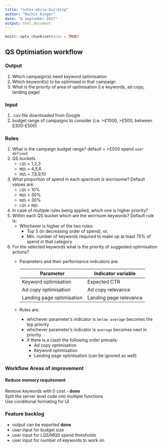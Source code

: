 ```yaml
---
title: "notes-while-building"
author: "Rachit Kinger"
date: "6 September 2017"
output: html_document
---
```


```r
knitr::opts_chunk$set(echo = TRUE)
```

## QS Optimiation workflow  
### Output     

1. Which campaign(s) need keyword optimisation  
2. Which keyword(s) to be optimised in that campaign  
3. What is the priority of area of optimisation (i.e keywords, ad copy, landing page)  

### Input  
1. .csv file downloaded from Google  
2. budget range of campaigns to consider (i.e. >£1000, >£500, between £300-£500)  

### Rules  
1. What is the campaign budget range? default = >£500 spend  `user defined`  
2. QS buckets  
    * `LQS` = 1,2,3    
    * `MQS` = 4,5,6  
    * `HQS` = 7,8,9,10  
3. What proportion of spend in each spectrum is worrisome? Default values are:  
    * `LQS` > 10%  
    * `MQS` > 30%  
    * `HQS` < 30%  
    * `LQS` > `MQS`  
4. In case of multiple rules being applied, which one is higher priority?  
5. Within each QS bucket which are the worrisom keywords? Default rule is:  
    * Whichever is higher of the two rules:  
        + Top 5 (in decreasing order of spend), or,  
        + Min. number of keywords required to make up at least 75% of spend in that category  
6. For the selected keywords what is the priority of suggested optimisation actions?  
    * Parameters and their performance indicators are:  
    
        Parameter                 | Indicator variable  
        ------------------------- | -----------------------  
        Keyword optimisation      | Expected CTR  
        Ad copy optimisation      | Ad copy relevance  
        Landing page optimisation | Landing page relevance
        
    * Rules are:  
        + whichever parameter's indicator is `below average` becomes the top priority  
        + whichever parameter's indicator is `average` becomes next in priority  
        + if there is a clash the following order prevails:  
            - Ad copy optimisation  
            - Keyword optimisation  
            - Landing page optimisation (can be ignored as well)  
            

### Workflow Areas of improvement  

#### Reduce memory requirement  
Remove keywords with 0 cost - **done**  
Split the server level code into multiple functions  
Use conditional formating for UI  

### Feature backlog  
* output can be exported **done**  
* user input for budget size  
* user input for LQS/MQS spend thresholds  
* user input for number of keywords to work on  


